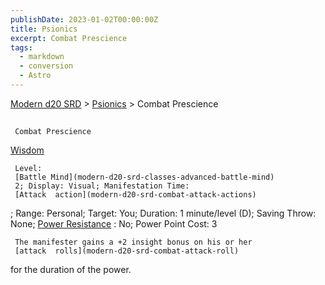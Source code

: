 ```yaml
---
publishDate: 2023-01-02T00:00:00Z
title: Psionics
excerpt: Combat Prescience
tags:
  - markdown
  - conversion
  - Astro
---
```


[Modern d20 SRD](/#modernD20) >
[Psionics](modern-d20-srd-psionics-index) > Combat Prescience

##

     Combat Prescience

[Wisdom](modern-d20-srd-basics-ability-scores)

     Level:
     [Battle Mind](modern-d20-srd-classes-advanced-battle-mind)
     2; Display: Visual; Manifestation Time:
     [Attack  action](modern-d20-srd-combat-attack-actions)
; Range: Personal; Target: You; Duration: 1 minute/level (D); Saving Throw: None;
[Power Resistance](modern-d20-srd-special-abilities-power-resistance)
: No; Power Point Cost: 3

     The manifester gains a +2 insight bonus on his or her
     [attack  rolls](modern-d20-srd-combat-attack-roll)
for the duration of the power.
